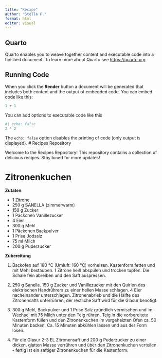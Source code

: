 ```yaml
---
title: "Recipe"
author: "Stella F."
format: html
editor: visual
---
```


## Quarto

Quarto enables you to weave together content and executable code into a finished document. To learn more about Quarto see <https://quarto.org>.

## Running Code

When you click the **Render** button a document will be generated that includes both content and the output of embedded code. You can embed code like this:

```r
1 + 1
```

You can add options to executable code like this

```r
#| echo: false
2 * 2
```

The `echo: false` option disables the printing of code (only output is displayed). \# Recipes Repository

Welcome to the Recipes Repository! This repository contains a collection of delicious recipes. Stay tuned for more updates!

# **Zitronenkuchen**

**Zutaten**

* 1 Zitrone
+ 250 g SANELLA (zimmerwarm)
+ 150 g Zucker
+ 1 Päckchen Vanillezucker
+ 4 Eier
+ 300 g Mehl
+ 1 Päckchen Backpulver
+ 1 Prise Jodsalz
+ 75 ml Milch
+ 200 g Puderzucker

**Zubereitung**

1. Backofen auf 180 °C (Umluft: 160 °C) vorheizen. Kastenform fetten und mit Mehl bestäuben. 1 Zitrone heiß abspülen und trocken tupfen. Die Schale fein abreiben und den Saft auspressen.

2. 250 g Sanella, 150 g Zucker und Vanillezucker mit den Quirlen des elektrischen Handrührers zu einer hellen Masse schlagen. 4 Eier nacheinander unterschlagen. Zitronenabrieb und die Hälfte des Zitronensafts unterrühren, der restliche Saft wird für die Glasur benötigt.

3. 300 g Mehl, Backpulver und 1 Prise Salz gründlich vermischen und im Wechsel mit 75 Milch unter den Teig rühren. Teig in die vorbereitete Kastenform füllen und den Zitronenkuchen im vorgeheizten Ofen ca. 50 Minuten backen. Ca. 15 Minuten abkühlen lassen und aus der Form lösen.

4. Für die Glasur 2-3 EL Zitronensaft und 200 g Puderzucker zu einer dicken, glatten Masse verrühren und über den Zitronenkuchen verteilen - fertig ist ein saftiger Zitronenkuchen für die Kastenform.

